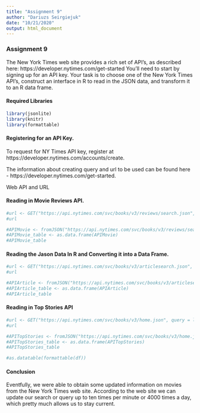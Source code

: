 ---
title: "Assignment 9"
author: "Dariuzs Seirgiejuk"
date: "10/21/2020"
output: html_document
---

### Assignment 9

The New York Times web site provides a rich set of API's, as described here: https://developer.nytimes.com/get-started You’ll need to start by signing up for an API key. Your task is to choose one of the New York Times API's, construct an interface in R to read in the JSON data, and transform it to an R data frame.

#### Required Libraries

```{r, echo = FALSE}
library(jsonlite)
library(knitr)
library(formattable)
```

#### Registering for an API Key.

To request for NY Times API key, register at https://developer.nytimes.com/accounts/create.

The information about creating query and url to be used can be found here - https://developer.nytimes.com/get-started.

Web API and URL

#### Reading in Movie Reviews API.

```{r, echo = TRUE}
#url <- GET("https://api.nytimes.com/svc/books/v3/reviews/search.json", query = list(api_key = "a0c00KjHQBFiZLcAyluklWpZDYEGK6Iy"))
#url

#APIMovie <- fromJSON("https://api.nytimes.com/svc/books/v3/reviews/search.json?api_key=xvr0sP3mu5L2qin3iAW5XFs2DK0GoHju") 
#APIMovie_table <- as.data.frame(APIMovie)
#APIMovie_table
```

#### Reading the Jason Data In R and Converting it into a Data Frame.

```{r, echo = TRUE}
#url <- GET("https://api.nytimes.com/svc/books/v3/articlesearch.json", #query = list(api_key = "th5YLQ89CwVhsDPnFgxGsuFIsQmBI2d5"))
#url

#APIArticle <- fromJSON("https://api.nytimes.com/svc/books/v3/articlesearch.json?api_key=a0c00KjHQBFiZLcAyluklWpZDYEGK6Iy") 
#APIArticle_table <- as.data.frame(APIArticle)
#APIArticle_table
```

#### Reading in Top Stories API

```{r, echo = TRUE}
#url <- GET("https://api.nytimes.com/svc/books/v3/home.json", query = list(api_key = "xvr0sP3mu5L2qin3iAW5XFs2DK0GoHju"))
#url

#APITopStories <- fromJSON("https://api.nytimes.com/svc/books/v3/home.json?api_key=e199c1de-1439-4a84-a18d-bed2bc87af31") 
#APITopStories_table <- as.data.frame(APITopStories)
#APITopStories_table
```


```{r setup, echo = TRUE}
#as.datatable(formattable(df))
```

#### Conclusion

Eventfully, we were able to obtain some updated information on movies from the New York Times web site. According to the web site we can update our search or query up to ten times per minute or 4000 times a day, which pretty much allows us to stay current.